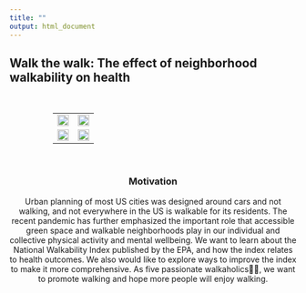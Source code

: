 ```yaml
---
title: ""
output: html_document
---
```



<p style="text-align: center;">
## **Walk the walk: The effect of neighborhood walkability on health**
</p>

<br>
<center><table style="table-layout: fixed; width: 70%"></center>
  <tr>
    <td><img src="images/index_park.jpeg" style="width:100%"></td>
    <td><img src="images/index_city.jpeg" style="width:100%"></td>
  </tr>
  <tr>
    <td><img src="images/index_highway.jpeg" style="width:100%"></td> 
    <td><img src="images/index_road.jpeg" style="width:100%"></td>
  </tr>
</table>
</br>


### Motivation

Urban planning of most US cities was designed around cars and not walking, and not everywhere in the US is walkable for its residents. The recent pandemic has further emphasized the important role that accessible green space and walkable neighborhoods play in our individual and collective physical activity and mental wellbeing. We want to learn about the National Walkability Index published by the EPA, and how the index relates to health outcomes. We also would like to explore ways to improve the index to make it more comprehensive. As five passionate walkaholics🚶🏻‍️, we want to promote walking and hope more people will enjoy walking.

